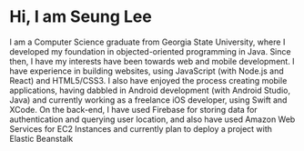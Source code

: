 # Hi, I am Seung Lee

I am a Computer Science graduate from Georgia State University, where I developed my foundation in objected-oriented programming in Java. Since then, I have my interests have been towards web and mobile development. I have experience in building websites, using JavaScript (with Node.js and React) and HTML5/CSS3. I also have enjoyed the process creating mobile applications, having dabbled in Android development (with Android Studio, Java) and currently working as a freelance iOS developer, using Swift and XCode. On the back-end, I have used Firebase for storing data for authentication and querying user location, and also have used Amazon Web Services for EC2 Instances and currently plan to deploy a project with Elastic Beanstalk
